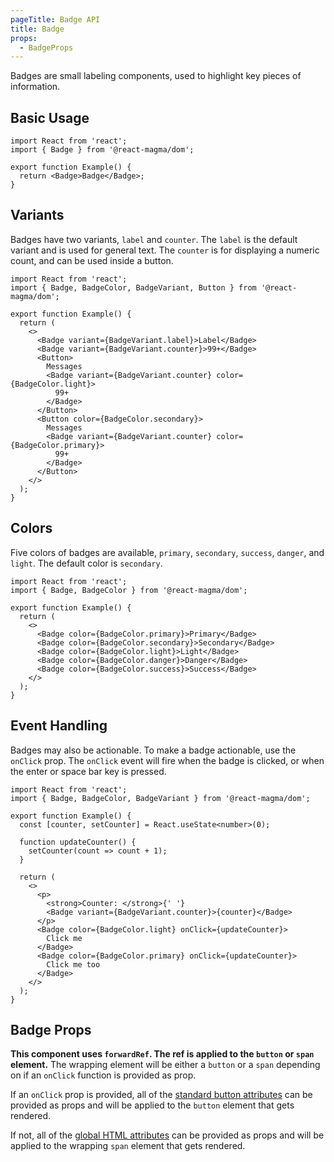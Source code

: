 ```yaml
---
pageTitle: Badge API
title: Badge
props:
  - BadgeProps
---
```


Badges are small labeling components, used to highlight key pieces of information.

## Basic Usage

```tsx
import React from 'react';
import { Badge } from '@react-magma/dom';

export function Example() {
  return <Badge>Badge</Badge>;
}
```

## Variants

Badges have two variants, `label` and `counter`. The `label` is the default variant and is used for general text.
The `counter` is for displaying a numeric count, and can be used inside a button.

```tsx
import React from 'react';
import { Badge, BadgeColor, BadgeVariant, Button } from '@react-magma/dom';

export function Example() {
  return (
    <>
      <Badge variant={BadgeVariant.label}>Label</Badge>
      <Badge variant={BadgeVariant.counter}>99+</Badge>
      <Button>
        Messages
        <Badge variant={BadgeVariant.counter} color={BadgeColor.light}>
          99+
        </Badge>
      </Button>
      <Button color={BadgeColor.secondary}>
        Messages
        <Badge variant={BadgeVariant.counter} color={BadgeColor.primary}>
          99+
        </Badge>
      </Button>
    </>
  );
}
```

## Colors

Five colors of badges are available, `primary`, `secondary`, `success`, `danger`, and `light`. The default color is `secondary`.

```tsx
import React from 'react';
import { Badge, BadgeColor } from '@react-magma/dom';

export function Example() {
  return (
    <>
      <Badge color={BadgeColor.primary}>Primary</Badge>
      <Badge color={BadgeColor.secondary}>Secondary</Badge>
      <Badge color={BadgeColor.light}>Light</Badge>
      <Badge color={BadgeColor.danger}>Danger</Badge>
      <Badge color={BadgeColor.success}>Success</Badge>
    </>
  );
}
```

## Event Handling

Badges may also be actionable. To make a badge actionable, use the `onClick` prop.
The `onClick` event will fire when the badge is clicked, or when the enter or space bar key is pressed.

```tsx
import React from 'react';
import { Badge, BadgeColor, BadgeVariant } from '@react-magma/dom';

export function Example() {
  const [counter, setCounter] = React.useState<number>(0);

  function updateCounter() {
    setCounter(count => count + 1);
  }

  return (
    <>
      <p>
        <strong>Counter: </strong>{' '}
        <Badge variant={BadgeVariant.counter}>{counter}</Badge>
      </p>
      <Badge color={BadgeColor.light} onClick={updateCounter}>
        Click me
      </Badge>
      <Badge color={BadgeColor.primary} onClick={updateCounter}>
        Click me too
      </Badge>
    </>
  );
}
```

## Badge Props

**This component uses `forwardRef`. The ref is applied to the `button` or `span` element.** The wrapping element will be either a `button` or a `span` depending on if an `onClick` function is provided as prop.

If an `onClick` prop is provided, all of the [standard button attributes](https://developer.mozilla.org/en-US/docs/Web/HTML/Element/button) can be provided as props and will be applied to the `button` element that gets rendered.

If not, all of the [global HTML attributes](https://developer.mozilla.org/en-US/docs/Web/HTML/Global_attributes) can be provided as props and will be applied to the wrapping `span` element that gets rendered.

<BadgeProps />
